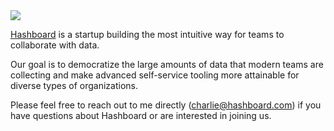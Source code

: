 
<div style={{ padding: 25 }}>
  <FullWidth>
    <img src="/images/hashboard/HashboardHero.svg" width={250} height={100} />
  </FullWidth>
</div>

[Hashboard](https://www.hashboard.com) is a startup building the most intuitive way
for teams to collaborate with data.

Our goal is to democratize the large amounts of data that modern teams
are collecting and make advanced self-service tooling more attainable for
diverse types of organizations.

Please feel free to reach out to me directly ([charlie@hashboard.com](mailto:charlie@hashboard.com))
if you have questions about Hashboard or are interested in joining us.
